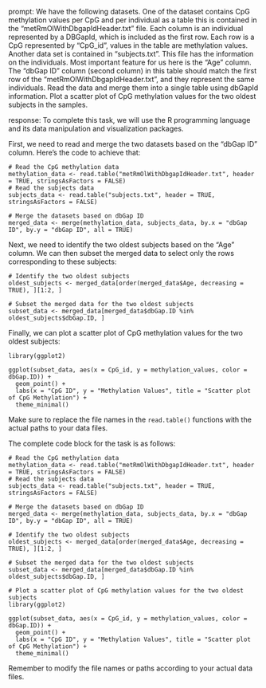 prompt:
We have the following datasets. One of the dataset contains CpG methylation values per CpG and per individual as a table this is contained in the “metRmOlWithDbgapIdHeader.txt” file. Each column is an individual represented by a DBGapId, which is included as the first row. Each row is a CpG represented by "CpG_id", values in the table are methylation values. Another data set is contained in “subjects.txt”. This file has the information on the individuals. Most important feature for us here is the "Age" column. The "dbGap ID" column (second column) in this table should match the first row of the "metRmOlWithDbgapIdHeader.txt", and they represent the same individuals. Read the data and merge them into a single table using dbGapId information. Plot a scatter plot of CpG methylation values for the two oldest subjects in the samples.

response:
To complete this task, we will use the R programming language and its data manipulation and visualization packages. 

First, we need to read and merge the two datasets based on the "dbGap ID" column. Here's the code to achieve that:

```
# Read the CpG methylation data
methylation_data <- read.table("metRmOlWithDbgapIdHeader.txt", header = TRUE, stringsAsFactors = FALSE)
# Read the subjects data
subjects_data <- read.table("subjects.txt", header = TRUE, stringsAsFactors = FALSE)

# Merge the datasets based on dbGap ID
merged_data <- merge(methylation_data, subjects_data, by.x = "dbGap ID", by.y = "dbGap ID", all = TRUE)
```

Next, we need to identify the two oldest subjects based on the "Age" column. We can then subset the merged data to select only the rows corresponding to these subjects:

```
# Identify the two oldest subjects
oldest_subjects <- merged_data[order(merged_data$Age, decreasing = TRUE), ][1:2, ]

# Subset the merged data for the two oldest subjects
subset_data <- merged_data[merged_data$dbGap.ID %in% oldest_subjects$dbGap.ID, ]
```

Finally, we can plot a scatter plot of CpG methylation values for the two oldest subjects:

```
library(ggplot2)

ggplot(subset_data, aes(x = CpG_id, y = methylation_values, color = dbGap.ID)) +
  geom_point() +
  labs(x = "CpG ID", y = "Methylation Values", title = "Scatter plot of CpG Methylation") +
  theme_minimal()
```

Make sure to replace the file names in the `read.table()` functions with the actual paths to your data files.

The complete code block for the task is as follows:

```
# Read the CpG methylation data
methylation_data <- read.table("metRmOlWithDbgapIdHeader.txt", header = TRUE, stringsAsFactors = FALSE)
# Read the subjects data
subjects_data <- read.table("subjects.txt", header = TRUE, stringsAsFactors = FALSE)

# Merge the datasets based on dbGap ID
merged_data <- merge(methylation_data, subjects_data, by.x = "dbGap ID", by.y = "dbGap ID", all = TRUE)

# Identify the two oldest subjects
oldest_subjects <- merged_data[order(merged_data$Age, decreasing = TRUE), ][1:2, ]

# Subset the merged data for the two oldest subjects
subset_data <- merged_data[merged_data$dbGap.ID %in% oldest_subjects$dbGap.ID, ]

# Plot a scatter plot of CpG methylation values for the two oldest subjects
library(ggplot2)

ggplot(subset_data, aes(x = CpG_id, y = methylation_values, color = dbGap.ID)) +
  geom_point() +
  labs(x = "CpG ID", y = "Methylation Values", title = "Scatter plot of CpG Methylation") +
  theme_minimal()
```

Remember to modify the file names or paths according to your actual data files.

